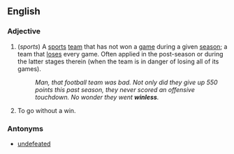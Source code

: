 ==English==

===Adjective===
# (''sports'') A [[sports]] [[team]] that has not won a [[game]] during a given [[season]]; a team that [[lose]]s every game. Often applied in the post-season or during the latter stages therein (when the team is in danger of losing all of its games).
#: ''Man, that football team was bad. Not only did they give up 550 points this past season, they never scored an offensive touchdown. No wonder they went '''winless'''.''
# To go without a win.

===Antonyms===
* [[undefeated]]
